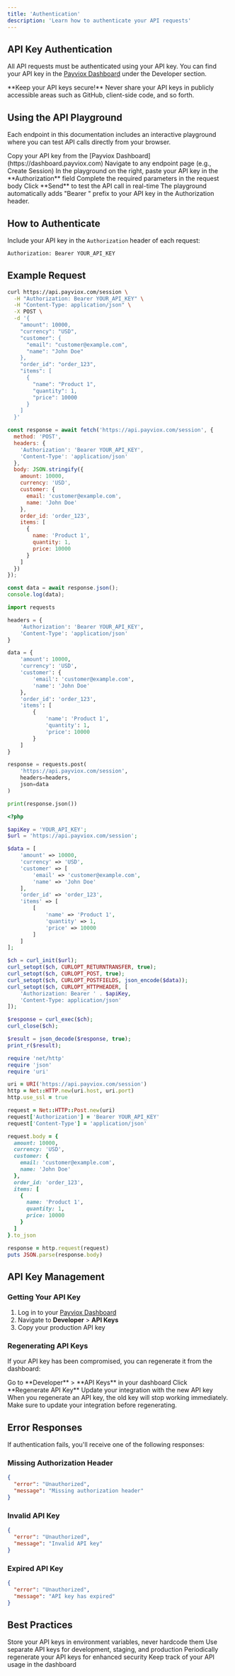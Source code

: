 ```yaml
---
title: 'Authentication'
description: 'Learn how to authenticate your API requests'
---
```


## API Key Authentication

All API requests must be authenticated using your API key. You can find your API key in the [Payviox Dashboard](https://dashboard.payviox.com) under the Developer section.

<Warning>
  **Keep your API keys secure!** Never share your API keys in publicly accessible areas such as GitHub, client-side code, and so forth.
</Warning>

## Using the API Playground

Each endpoint in this documentation includes an interactive playground where you can test API calls directly from your browser.

<Steps>
  <Step title="Get Your API Key">
    Copy your API key from the [Payviox Dashboard](https://dashboard.payviox.com)
  </Step>
  <Step title="Open an Endpoint">
    Navigate to any endpoint page (e.g., Create Session)
  </Step>
  <Step title="Enter Your API Key">
    In the playground on the right, paste your API key in the **Authorization** field
  </Step>
  <Step title="Fill Request Body">
    Complete the required parameters in the request body
  </Step>
  <Step title="Send Request">
    Click **Send** to test the API call in real-time
  </Step>
</Steps>

<Tip>
  The playground automatically adds "Bearer " prefix to your API key in the Authorization header.
</Tip>

## How to Authenticate

Include your API key in the `Authorization` header of each request:

```bash
Authorization: Bearer YOUR_API_KEY
```

## Example Request

<CodeGroup>

```bash cURL
curl https://api.payviox.com/session \
  -H "Authorization: Bearer YOUR_API_KEY" \
  -H "Content-Type: application/json" \
  -X POST \
  -d '{
    "amount": 10000,
    "currency": "USD",
    "customer": {
      "email": "customer@example.com",
      "name": "John Doe"
    },
    "order_id": "order_123",
    "items": [
      {
        "name": "Product 1",
        "quantity": 1,
        "price": 10000
      }
    ]
  }'
```

```javascript JavaScript
const response = await fetch('https://api.payviox.com/session', {
  method: 'POST',
  headers: {
    'Authorization': 'Bearer YOUR_API_KEY',
    'Content-Type': 'application/json'
  },
  body: JSON.stringify({
    amount: 10000,
    currency: 'USD',
    customer: {
      email: 'customer@example.com',
      name: 'John Doe'
    },
    order_id: 'order_123',
    items: [
      {
        name: 'Product 1',
        quantity: 1,
        price: 10000
      }
    ]
  })
});

const data = await response.json();
console.log(data);
```

```python Python
import requests

headers = {
    'Authorization': 'Bearer YOUR_API_KEY',
    'Content-Type': 'application/json'
}

data = {
    'amount': 10000,
    'currency': 'USD',
    'customer': {
        'email': 'customer@example.com',
        'name': 'John Doe'
    },
    'order_id': 'order_123',
    'items': [
        {
            'name': 'Product 1',
            'quantity': 1,
            'price': 10000
        }
    ]
}

response = requests.post(
    'https://api.payviox.com/session',
    headers=headers,
    json=data
)

print(response.json())
```

```php PHP
<?php

$apiKey = 'YOUR_API_KEY';
$url = 'https://api.payviox.com/session';

$data = [
    'amount' => 10000,
    'currency' => 'USD',
    'customer' => [
        'email' => 'customer@example.com',
        'name' => 'John Doe'
    ],
    'order_id' => 'order_123',
    'items' => [
        [
            'name' => 'Product 1',
            'quantity' => 1,
            'price' => 10000
        ]
    ]
];

$ch = curl_init($url);
curl_setopt($ch, CURLOPT_RETURNTRANSFER, true);
curl_setopt($ch, CURLOPT_POST, true);
curl_setopt($ch, CURLOPT_POSTFIELDS, json_encode($data));
curl_setopt($ch, CURLOPT_HTTPHEADER, [
    'Authorization: Bearer ' . $apiKey,
    'Content-Type: application/json'
]);

$response = curl_exec($ch);
curl_close($ch);

$result = json_decode($response, true);
print_r($result);
```

```ruby Ruby
require 'net/http'
require 'json'
require 'uri'

uri = URI('https://api.payviox.com/session')
http = Net::HTTP.new(uri.host, uri.port)
http.use_ssl = true

request = Net::HTTP::Post.new(uri)
request['Authorization'] = 'Bearer YOUR_API_KEY'
request['Content-Type'] = 'application/json'

request.body = {
  amount: 10000,
  currency: 'USD',
  customer: {
    email: 'customer@example.com',
    name: 'John Doe'
  },
  order_id: 'order_123',
  items: [
    {
      name: 'Product 1',
      quantity: 1,
      price: 10000
    }
  ]
}.to_json

response = http.request(request)
puts JSON.parse(response.body)
```

</CodeGroup>

## API Key Management

### Getting Your API Key

1. Log in to your [Payviox Dashboard](https://dashboard.payviox.com)
2. Navigate to **Developer** > **API Keys**
3. Copy your production API key

### Regenerating API Keys

If your API key has been compromised, you can regenerate it from the dashboard:

<Steps>
  <Step title="Access Developer Settings">
    Go to **Developer** > **API Keys** in your dashboard
  </Step>
  <Step title="Regenerate Key">
    Click **Regenerate API Key**
  </Step>
  <Step title="Update Your Integration">
    Update your integration with the new API key
  </Step>
</Steps>

<Warning>
  When you regenerate an API key, the old key will stop working immediately. Make sure to update your integration before regenerating.
</Warning>

## Error Responses

If authentication fails, you'll receive one of the following responses:

### Missing Authorization Header

```json
{
  "error": "Unauthorized",
  "message": "Missing authorization header"
}
```

### Invalid API Key

```json
{
  "error": "Unauthorized",
  "message": "Invalid API key"
}
```

### Expired API Key

```json
{
  "error": "Unauthorized",
  "message": "API key has expired"
}
```

## Best Practices

<CardGroup cols={2}>
  <Card title="Use Environment Variables" icon="lock">
    Store your API keys in environment variables, never hardcode them
  </Card>
  <Card title="Different Keys for Different Environments" icon="server">
    Use separate API keys for development, staging, and production
  </Card>
  <Card title="Rotate Keys Regularly" icon="rotate">
    Periodically regenerate your API keys for enhanced security
  </Card>
  <Card title="Monitor Usage" icon="chart-line">
    Keep track of your API usage in the dashboard
  </Card>
</CardGroup>

